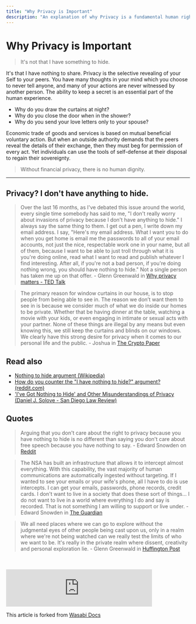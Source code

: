 ```yaml
---
title: "Why Privacy is Important"
description: "An explanation of why Privacy is a fundamental human right, and why financial privacy is worth fighting for."
---
```



# Why Privacy is Important

> It's not that I have something to hide.

It's that I have nothing to share.
Privacy is the selective revealing of your Self to your peers.
You have many thoughts in your mind which you choose to never tell anyone, and many of your actions are never witnessed by another person.
The ability to keep a secret is an essential part of the human experience.

- Why do you draw the curtains at night?
- Why do you close the door when in the shower?
- Why do you send your love letters only to your spouse?

<YouTubeEmbed
  width="720"
  height="381"
  id="laem7G6LPAM"
/>

Economic trade of goods and services is based on mutual beneficial voluntary action.
But when an outside authority demands that the peers reveal the details of their exchange, then they must beg for permission of every act.
Yet individuals can use the tools of self-defense at their disposal to regain their sovereignty.

> Without financial privacy, there is no human dignity.

---

## Privacy? I don't have anything to hide.

> Over the last 16 months, as I've debated this issue around the world, every single time somebody has said to me, "I don't really worry about invasions of privacy because I don't have anything to hide."
> I always say the same thing to them. I get out a pen, I write down my email address.
> I say, "Here's my email address.
> What I want you to do when you get home is email me the passwords to all of your email accounts, not just the nice, respectable work one in your name, but all of them, because I want to be able to just troll through what it is you're doing online, read what I want to read and publish whatever I find interesting.
> After all, if you're not a bad person, if you're doing nothing wrong, you should have nothing to hide."
> Not a single person has taken me up on that offer. - Glenn Greenwald in [Why privacy matters - TED Talk](https://www.ted.com/talks/glenn_greenwald_why_privacy_matters)

> The primary reason for window curtains in our house, is to stop people from being able to see in.
> The reason we don’t want them to see in is because we consider much of what we do inside our homes to be private.
> Whether that be having dinner at the table, watching a movie with your kids, or even engaging in intimate or sexual acts with your partner.
> None of these things are illegal by any means but even knowing this, we still keep the curtains and blinds on our windows.
> We clearly have this strong desire for privacy when it comes to our personal life and the public. - Joshua in [The Crypto Paper](https://github.com/cryptoseb/CryptoPaper#let-me-explain-further)

## Read also

- [Nothing to hide argument (Wikipedia)](https://en.wikipedia.org/wiki/Nothing_to_hide_argument)
- [How do you counter the "I have nothing to hide?" argument? (reddit.com)](https://www.reddit.com/r/privacy/comments/3hynvp/how_do_you_counter_the_i_have_nothing_to_hide/)
- ['I've Got Nothing to Hide' and Other Misunderstandings of Privacy (Daniel J. Solove - San Diego Law Review)](https://papers.ssrn.com/sol3/papers.cfm?abstract_id=998565)

## Quotes

> Arguing that you don't care about the right to privacy because you have nothing to hide is no different than saying you don't care about free speech because you have nothing to say. - Edward Snowden on [Reddit](https://www.reddit.com/r/IAmA/comments/36ru89/just_days_left_to_kill_mass_surveillance_under/crglgh2)

> The NSA has built an infrastructure that allows it to intercept almost everything.
> With this capability, the vast majority of human communications are automatically ingested without targeting.
> If I wanted to see your emails or your wife's phone, all I have to do is use intercepts.
> I can get your emails, passwords, phone records, credit cards.
> I don't want to live in a society that does these sort of things...
> I do not want to live in a world where everything I do and say is recorded.
> That is not something I am willing to support or live under. - Edward Snowden in [The Guardian](https://www.theguardian.com/world/2013/jun/09/nsa-whistleblower-edward-snowden-why)

> We all need places where we can go to explore without the judgmental eyes of other people being cast upon us, only in a realm where we're not being watched can we really test the limits of who we want to be.
> It's really in the private realm where dissent, creativity and personal exploration lie. - Glenn Greenwald in [Huffington Post](https://www.huffingtonpost.com/2014/06/20/glenn-greenwald-privacy_n_5509704.html)

<br />
<br />

<iframe src="https://anchor.fm/podcast-8f267c0/embed/episodes/Privacy-Matters-with-Max-Hillebrand-BEC008-e3e0qt/a-abhd5q" height="102" width="400" frameBorder="0" scrolling="no" loading="lazy"></iframe>

This article is forked from [Wasabi Docs](https://docs.wasabiwallet.io/why-wasabi/WhyPrivacyImportant.html)
